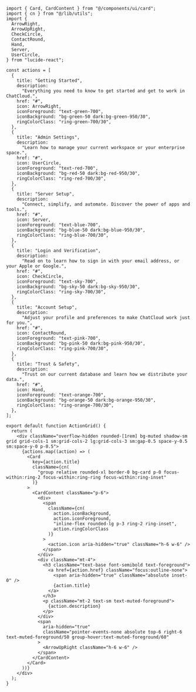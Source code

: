 ````tsx
import { Card, CardContent } from "@/components/ui/card";
import { cn } from "@/lib/utils";
import {
  ArrowRight,
  ArrowUpRight,
  CheckCircle,
  ContactRound,
  Hand,
  Server,
  UserCircle,
} from "lucide-react";

const actions = [
  {
    title: "Getting Started",
    description:
      "Everything you need to know to get started and get to work in ChatCloud.",
    href: "#",
    icon: ArrowRight,
    iconForeground: "text-green-700",
    iconBackground: "bg-green-50 dark:bg-green-950/30",
    ringColorClass: "ring-green-700/30",
  },
  {
    title: "Admin Settings",
    description:
      "Learn how to manage your current workspace or your enterprise space.",
    href: "#",
    icon: UserCircle,
    iconForeground: "text-red-700",
    iconBackground: "bg-red-50 dark:bg-red-950/30",
    ringColorClass: "ring-red-700/30",
  },
  {
    title: "Server Setup",
    description:
      "Connect, simplify, and automate. Discover the power of apps and tools.",
    href: "#",
    icon: Server,
    iconForeground: "text-blue-700",
    iconBackground: "bg-blue-50 dark:bg-blue-950/30",
    ringColorClass: "ring-blue-700/30",
  },
  {
    title: "Login and Verification",
    description:
      "Read on to learn how to sign in with your email address, or your Apple or Google.",
    href: "#",
    icon: CheckCircle,
    iconForeground: "text-sky-700",
    iconBackground: "bg-sky-50 dark:bg-sky-950/30",
    ringColorClass: "ring-sky-700/30",
  },
  {
    title: "Account Setup",
    description:
      "Adjust your profile and preferences to make ChatCloud work just for you.",
    href: "#",
    icon: ContactRound,
    iconForeground: "text-pink-700",
    iconBackground: "bg-pink-50 dark:bg-pink-950/30",
    ringColorClass: "ring-pink-700/30",
  },
  {
    title: "Trust & Safety",
    description:
      "Trust on our current database and learn how we distribute your data.",
    href: "#",
    icon: Hand,
    iconForeground: "text-orange-700",
    iconBackground: "bg-orange-50 dark:bg-orange-950/30",
    ringColorClass: "ring-orange-700/30",
  },
];

export default function ActionGrid() {
  return (
    <div className="overflow-hidden rounded-[1rem] bg-muted shadow-sm grid grid-cols-1 sm:grid-cols-2 lg:grid-cols-3 sm:gap-0.5 space-y-0.5 sm:space-y-0 p-0.5">
      {actions.map((action) => (
        <Card
          key={action.title}
          className={cn(
            "group relative rounded-xl border-0 bg-card p-0 focus-within:ring-2 focus-within:ring-ring focus-within:ring-inset"
          )}
        >
          <CardContent className="p-6">
            <div>
              <span
                className={cn(
                  action.iconBackground,
                  action.iconForeground,
                  "inline-flex rounded-lg p-3 ring-2 ring-inset",
                  action.ringColorClass
                )}
              >
                <action.icon aria-hidden="true" className="h-6 w-6" />
              </span>
            </div>
            <div className="mt-4">
              <h3 className="text-base font-semibold text-foreground">
                <a href={action.href} className="focus:outline-none">
                  <span aria-hidden="true" className="absolute inset-0" />
                  {action.title}
                </a>
              </h3>
              <p className="mt-2 text-sm text-muted-foreground">
                {action.description}
              </p>
            </div>
            <span
              aria-hidden="true"
              className="pointer-events-none absolute top-6 right-6 text-muted-foreground/50 group-hover:text-muted-foreground/60"
            >
              <ArrowUpRight className="h-6 w-6" />
            </span>
          </CardContent>
        </Card>
      ))}
    </div>
  );
}
````